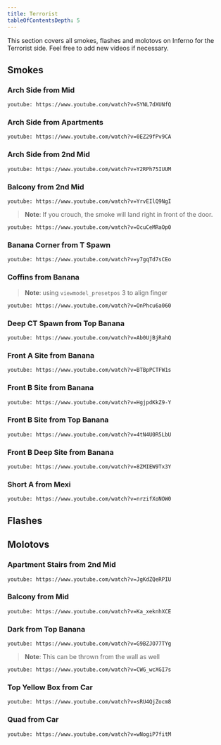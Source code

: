 ```yaml
---
title: Terrorist
tableOfContentsDepth: 5
---
```


This section covers all smokes, flashes and molotovs on Inferno for the Terrorist side.
Feel free to add new videos if necessary.

## Smokes

### Arch Side from Mid

`youtube: https://www.youtube.com/watch?v=SYNL7dXUNfQ`

### Arch Side from Apartments

`youtube: https://www.youtube.com/watch?v=0EZ29fPv9CA`

### Arch Side from 2nd Mid

`youtube: https://www.youtube.com/watch?v=Y2RPh75IUUM`

### Balcony from 2nd Mid

`youtube: https://www.youtube.com/watch?v=YrvEIlQ9NgI`

> **Note**: If you crouch, the smoke will land right in front of the door.

`youtube: https://www.youtube.com/watch?v=OcuCeMRaOp0`

### Banana Corner from T Spawn

`youtube: https://www.youtube.com/watch?v=y7gqTd7sCEo`

### Coffins from Banana

> **Note**: using `viewmodel_presetpos` 3 to align finger

`youtube: https://www.youtube.com/watch?v=OnPhcu6a060`

### Deep CT Spawn from Top Banana

`youtube: https://www.youtube.com/watch?v=Ab0UjBjRahQ`

### Front A Site from Banana

`youtube: https://www.youtube.com/watch?v=BTBpPCTFW1s`

### Front B Site from Banana

`youtube: https://www.youtube.com/watch?v=HgjpdKkZ9-Y`

### Front B Site from Top Banana

`youtube: https://www.youtube.com/watch?v=4tN4U0R5LbU`

### Front B Deep Site from Banana

`youtube: https://www.youtube.com/watch?v=8ZMIEW9Tx3Y`

### Short A from Mexi

`youtube: https://www.youtube.com/watch?v=nrzifXoNOW0`

## Flashes

## Molotovs

### Apartment Stairs from 2nd Mid

`youtube: https://www.youtube.com/watch?v=JgKdZQeRPIU`

### Balcony from Mid

`youtube: https://www.youtube.com/watch?v=Ka_xeknhXCE`

### Dark from Top Banana

`youtube: https://www.youtube.com/watch?v=G9BZJO77TYg`

> **Note**: This can be thrown from the wall as well

`youtube: https://www.youtube.com/watch?v=CWG_wcXGI7s`

### Top Yellow Box from Car

`youtube: https://www.youtube.com/watch?v=sRU4QjZocm8`

### Quad from Car

`youtube: https://www.youtube.com/watch?v=wNogiP7fitM`
